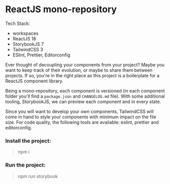 
<Meta title="Welcome" />

# ReactJS mono-repository

Tech Stack:
- workspaces
- ReactJS 18
- StorybookJS 7
- TailwindCSS 3
- ESlint, Prettier, Editorconfig

Ever thought of decoupling your components from your project?
Maybe you want to keep track of their evolution, or maybe to share them between projects.
If so, you're in the right place as this project is a boilerplate for a ReactJS component library.

Being a mono-repository, each component is versioned (in each component folder you'll find a `package.json` and `CHANGELOG.md` file).
With some additional tooling, StorybookJS, we can preview each component and in every state.

Since you will want to develop your own components, TailwindCSS will come in hand to style your components with minimum impact on the file size.
For code quality, the following tools are available: eslint, prettier and editorconfig.

### Install the project:
> npm i

### Run the project:
> npm run storybook
